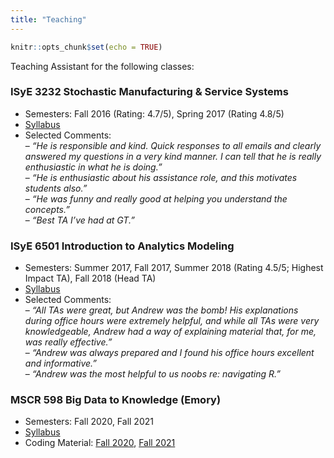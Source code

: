 ```yaml
---
title: "Teaching"
---
```


```r
knitr::opts_chunk$set(echo = TRUE)
```

Teaching Assistant for the following classes:

### ISyE 3232 Stochastic Manufacturing & Service Systems


- Semesters: Fall 2016 (Rating: 4.7/5), Spring 2017 (Rating 4.8/5) \
- [Syllabus](https://github.com/andrewelhabr/andrew_distill/blob/aea76e745fb5d5ae3ec4aee146d78a095fb646b9/class-materials/2017_spring_isye-3232_syllabus.pdf)
- Selected Comments: \
-- *"He is responsible and kind. Quick responses to all emails and clearly answered my questions in a very kind manner. I can tell that he is really enthusiastic in what he is doing."* \
-- *"He is enthusiastic about his assistance role, and this motivates students also."* \
-- *"He was funny and really good at helping you understand the concepts."* \
-- *"Best TA I've had at GT."*

### ISyE 6501 Introduction to Analytics Modeling

- Semesters: Summer 2017, Fall 2017, Summer 2018 (Rating 4.5/5; Highest Impact TA), Fall 2018 (Head TA) \
- [Syllabus](https://github.com/andrewelhabr/andrew_distill/blob/aea76e745fb5d5ae3ec4aee146d78a095fb646b9/class-materials/2018_fall_isye-6501_syllabus.pdf)
- Selected Comments: \
-- *"All TAs were great, but Andrew was the bomb! His explanations during office hours were extremely helpful, and while all TAs were very knowledgeable, Andrew had a way of explaining material that, for me, was really effective."* \
-- *"Andrew was always prepared and I found his office hours excellent and informative."* \
-- *"Andrew was the most helpful to us noobs re: navigating R."* \

### MSCR 598 Big Data to Knowledge (Emory)

- Semesters: Fall 2020, Fall 2021
- [Syllabus](https://github.com/andrewelhabr/andrew_distill/blob/aea76e745fb5d5ae3ec4aee146d78a095fb646b9/class-materials/2021_fall_mscr-598_syllabus.pdf)
- Coding Material: [Fall 2020](https://github.com/andrewelhabr/andrew_distill/blob/aea76e745fb5d5ae3ec4aee146d78a095fb646b9/class-materials/2021_fall_mscr-598_syllabus.pdf), [Fall 2021](https://github.com/andrewelhabr/andrew_distill/blob/aea76e745fb5d5ae3ec4aee146d78a095fb646b9/class-materials/2021_fall_mscr-598_syllabus.pdf)